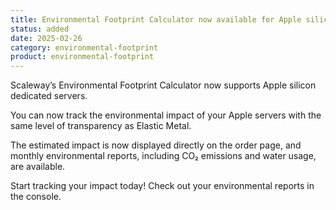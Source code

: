 ```yaml
---
title: Environmental Footprint Calculator now available for Apple silicon servers!
status: added
date: 2025-02-26
category: environmental-footprint
product: environmental-footprint
---
```


Scaleway’s Environmental Footprint Calculator now supports Apple silicon dedicated servers. 

You can now track the environmental impact of your Apple servers with the same level of transparency as Elastic Metal.

The estimated impact is now displayed directly on the order page, and monthly environmental reports, including CO₂ emissions and water usage, are available.

Start tracking your impact today! Check out your environmental reports in the console.


